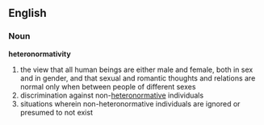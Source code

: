 ==English==
{{rfv}}
===Noun===
'''heteronormativity'''

# the view that all human beings are either male and female, both in sex and in gender, and that sexual and romantic thoughts and relations are normal only when between people of different sexes
# discrimination against non-[[heteronormative]] individuals
# situations wherein non-heteronormative individuals are ignored or presumed to not exist